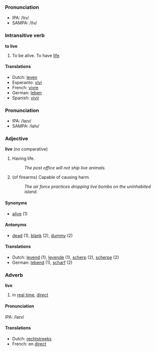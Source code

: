 ===Pronunciation===
*IPA: /lɪv/
*SAMPA: /lIv/

===Intransitive verb===
'''to live'''

#To be alive.  To have [[life]].

====Translations====
*Dutch: [[leven]]
*Esperanto: [[vivi]]
*French: [[vivre]]
*German: [[leben]]
*Spanish: [[vivir]]

===Pronunciation===
*IPA: /laɪv/
*SAMPA: /laIv/

===Adjective===
'''live''' (no comparative)

# Having life.
#: ''The post office will not ship live animals.''
# (of firearms) Capable of causing harm.
#: ''The air force practices dropping live bombs on the uninhabited island.''

====Synonyms====
*[[alive]] (1)

====Antonyms====
*[[dead]] (1), [[blank]] (2), [[dummy]] (2)

====Translations====
*Dutch: [[levend]] (1), [[levende]] (1), [[scherp]] (2), [[scherpe]] (2)
*German:  [[lebend]] (1), [[scharf]] (2)

===Adverb===
'''live'''

# in [[real time]], [[direct]]

====Pronunciation====
IPA: /laɪv/

====Translations====
*Dutch: [[rechtstreeks]]
*French: en [[direct]]
